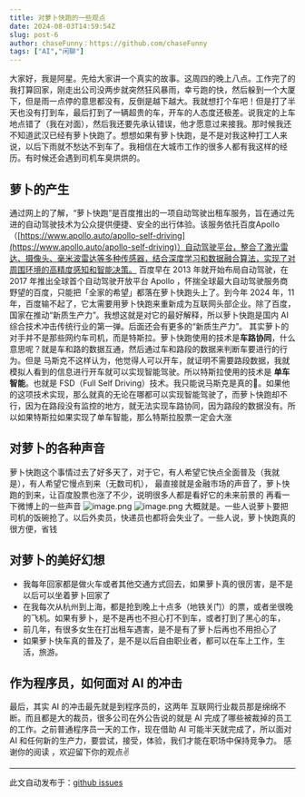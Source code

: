 ```yaml
---
title: 对萝卜快跑的一些观点
date: 2024-08-03T14:59:54Z
slug: post-6
author: chaseFunny：https://github.com/chaseFunny
tags: ["AI","闲聊"]
---
```


大家好，我是阿星。先给大家讲一个真实的故事。这周四的晚上八点。工作完了的我打算回家，刚走出公司没两步就突然狂风暴雨，幸亏跑的快，然后躲到一个大厦下，但是雨一点停的意思都没有，反倒是越下越大。我就想打个车吧！但是打了半天也没有打到车，最后打到了一辆超贵的车，开车的人态度还极差。说我定的上车地点错了（我在对面），然后我还要先承认错误，他才愿意过来接我。那时候我还不知道武汉已经有萝卜快跑了。想想如果有萝卜快跑，是不是对我这种打工人来说，以后下雨就不愁达不到车了。我相信在大城市工作的很多人都有我这样的经历。有时候还会遇到司机车臭烘烘的。

## 萝卜的产生

通过网上的了解，“萝卜快跑”是百度推出的一项自动驾驶出租车服务，旨在通过先进的自动驾驶技术为公众提供便捷、安全的出行体验。该服务依托百度Apollo（[https://www.apollo.auto/apollo-self-driving](https://www.apollo.auto/apollo-self-driving)）自动驾驶平台，整合了激光雷达、摄像头、毫米波雷达等多种传感器，结合深度学习和数据融合算法，实现了对周围环境的高精度感知和智能决策。
百度早在 2013 年就开始布局自动驾驶，在 2017 年推出全球首个自动驾驶开放平台 Apollo ，怀揣全球最大自动驾驶服务商野望的百度，只能把「全家的希望」都落在萝卜快跑头上了。到今年 2024 年，11 年，百度输不起了，它太需要用萝卜快跑来重新成为互联网头部企业。除了百度，国家在推动“新质生产力”。我想这就是对它的最好解释，所以萝卜快跑是国内 AI 综合技术冲击传统行业的第一弹。后面还会有更多的“新质生产力”。
其实萝卜的对手并不是那些网约车司机，而是特斯拉。萝卜快跑使用的技术是**车路协同**，什么意思呢？就是车和路的数据互通，然后通过车和路段的数据来判断车要进行的行为。但是 马斯克不这样认为，他觉得人可以开车，就证明不需要路段数据，我就模拟人看到的信息进行开车就可以实现智能驾驶。所以特斯拉使用的技术是 **单车智能**。也就是 FSD（Full Self Driving）技术。我只能说马斯克是真的🐂。如果他的这项技术实现，那么就真的无论在哪都可以实现智能驾驶了，而萝卜快跑却不行，因为在路段没有监控的地方，就无法实现车路协同，因为路段的数据没有。所以如果特斯拉如果实现了单车智能，那么特斯拉股票一定会大涨

## 对萝卜的各种声音

萝卜快跑这个事情过去了好多天了，对于它，有人希望它快点全面普及（我就是），有人希望它慢点到来（无数司机），
最直接就是金融市场的声音了，萝卜快跑的到来，让百度股票也涨了不少，说明很多人都是看好它的未来前景的
再看一下微博上的一些声音
![image.png](https://blog-1304565468.cos.ap-shanghai.myqcloud.com/work/1720881253865-b19e39d0-7a03-46ba-8c4d-0b6fb50d6d8f.png)
![image.png](https://blog-1304565468.cos.ap-shanghai.myqcloud.com/work/1720881270733-e451d684-689a-439c-b519-54dc0f252370.png)
大概就是。一些人说萝卜要把司机的饭碗抢了。以后外卖员，快递员也都将会失业了。一些人说，萝卜快跑真的很方便，省钱

## 对萝卜的美好幻想

- 我每年回家都是做火车或者其他交通方式回去，如果萝卜真的很厉害，是不是以后可以坐着萝卜回家了
- 在我每次从杭州到上海，都是抢到晚上十点多（地铁关门）的票，或者坐很晚的飞机。如果有萝卜，是不是再也不担心打不到车，或者打到了黑心的车，
- 前几年，有很多女生在打出租车遇害，是不是有了萝卜后再也不用担心了
- 如果萝卜快车真的普及了，是不是以后自由职业者，都可以在车上工作，生活，旅游。

## 作为程序员，如何面对 AI 的冲击

最后，其实 AI 的冲击最先就是到程序员的，这两年 互联网行业裁员那是绵绵不断。而且都是大的裁员，很多公司在外公告说的就是 AI 完成了哪些被裁掉的员工的工作。之前普通程序员一天的工作，现在借助 AI 可能半天就完成了，所以面对 AI 和任何新的生产力，要尝试，接受，体验，我们才能在职场中保持竞争力。
感谢你的阅读 ，欢迎留下你的观点✌️

---
此文自动发布于：<a href="https://github.com/coderPerseus/blog/issues/6" target="_blank">github issues</a>
